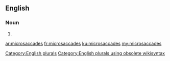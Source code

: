 ==English==

===Noun===
{{head|en}}

# {{plural of|microsaccade}}

[[Category:English plurals]][[Category:English plurals using obsolete wikisyntax]]

[[ar:microsaccades]]
[[fr:microsaccades]]
[[ku:microsaccades]]
[[my:microsaccades]]